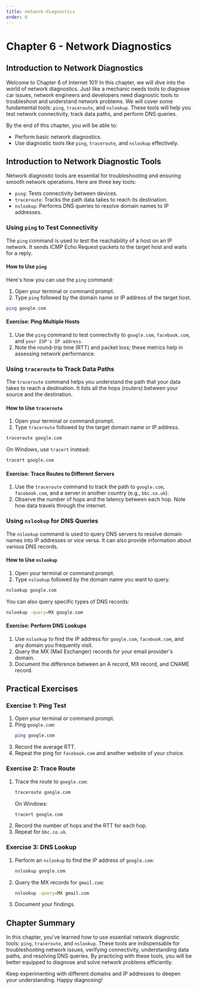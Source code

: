 ```yaml
---
title: network-diagnostics
order: 6
---
```


# Chapter 6 - Network Diagnostics

## Introduction to Network Diagnostics

Welcome to Chapter 6 of Internet 101! In this chapter, we will dive into the world of network diagnostics. Just like a mechanic needs tools to diagnose car issues, network engineers and developers need diagnostic tools to troubleshoot and understand network problems. We will cover some fundamental tools: `ping`, `traceroute`, and `nslookup`. These tools will help you test network connectivity, track data paths, and perform DNS queries.

By the end of this chapter, you will be able to:
- Perform basic network diagnostics.
- Use diagnostic tools like `ping`, `traceroute`, and `nslookup` effectively.

## Introduction to Network Diagnostic Tools

Network diagnostic tools are essential for troubleshooting and ensuring smooth network operations. Here are three key tools:

- `ping`: Tests connectivity between devices.
- `traceroute`: Tracks the path data takes to reach its destination.
- `nslookup`: Performs DNS queries to resolve domain names to IP addresses.

### Using `ping` to Test Connectivity

The `ping` command is used to test the reachability of a host on an IP network. It sends ICMP Echo Request packets to the target host and waits for a reply.

#### How to Use `ping`

Here's how you can use the `ping` command:

1. Open your terminal or command prompt.
2. Type `ping` followed by the domain name or IP address of the target host.

```bash
ping google.com
```

#### Exercise: Ping Multiple Hosts

1. Use the `ping` command to test connectivity to `google.com`, `facebook.com`, and `your ISP's IP address`.
2. Note the round-trip time (RTT) and packet loss; these metrics help in assessing network performance.

### Using `traceroute` to Track Data Paths

The `traceroute` command helps you understand the path that your data takes to reach a destination. It lists all the hops (routers) between your source and the destination.

#### How to Use `traceroute`

1. Open your terminal or command prompt.
2. Type `traceroute` followed by the target domain name or IP address.

```bash
traceroute google.com
```

On Windows, use `tracert` instead:

```cmd
tracert google.com
```

#### Exercise: Trace Routes to Different Servers

1. Use the `traceroute` command to track the path to `google.com`, `facebook.com`, and a server in another country (e.g., `bbc.co.uk`).
2. Observe the number of hops and the latency between each hop. Note how data travels through the internet.

### Using `nslookup` for DNS Queries

The `nslookup` command is used to query DNS servers to resolve domain names into IP addresses or vice versa. It can also provide information about various DNS records.

#### How to Use `nslookup`

1. Open your terminal or command prompt.
2. Type `nslookup` followed by the domain name you want to query.

```bash
nslookup google.com
```

You can also query specific types of DNS records:

```bash
nslookup -query=MX google.com
```

#### Exercise: Perform DNS Lookups

1. Use `nslookup` to find the IP address for `google.com`, `facebook.com`, and any domain you frequently visit.
2. Query the MX (Mail Exchanger) records for your email provider's domain.
3. Document the difference between an A record, MX record, and CNAME record.

## Practical Exercises

### Exercise 1: Ping Test

1. Open your terminal or command prompt.
2. Ping `google.com`:
   ```bash
   ping google.com
   ```
3. Record the average RTT.
4. Repeat the ping for `facebook.com` and another website of your choice.

### Exercise 2: Trace Route

1. Trace the route to `google.com`:
   ```bash
   traceroute google.com
   ```
   On Windows:
   ```cmd
   tracert google.com
   ```
2. Record the number of hops and the RTT for each hop.
3. Repeat for `bbc.co.uk`.

### Exercise 3: DNS Lookup

1. Perform an `nslookup` to find the IP address of `google.com`:
   ```bash
   nslookup google.com
   ```
2. Query the MX records for `gmail.com`:
   ```bash
   nslookup -query=MX gmail.com
   ```
3. Document your findings.

## Chapter Summary

In this chapter, you've learned how to use essential network diagnostic tools: `ping`, `traceroute`, and `nslookup`. These tools are indispensable for troubleshooting network issues, verifying connectivity, understanding data paths, and resolving DNS queries. By practicing with these tools, you will be better equipped to diagnose and solve network problems efficiently.

Keep experimenting with different domains and IP addresses to deepen your understanding. Happy diagnosing!

